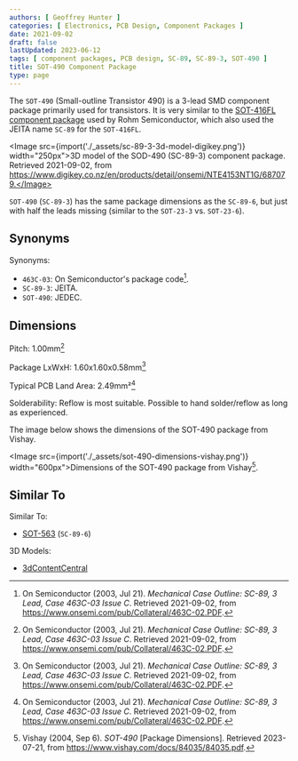 ```yaml
---
authors: [ Geoffrey Hunter ]
categories: [ Electronics, PCB Design, Component Packages ]
date: 2021-09-02
draft: false
lastUpdated: 2023-06-12
tags: [ component packages, PCB design, SC-89, SC-89-3, SOT-490 ]
title: SOT-490 Component Package
type: page
---
```



The `SOT-490` (Small-outline Transistor 490) is a 3-lead SMD component package primarily used for transistors. It is very similar to the [SOT-416FL component package](/pcb-design/component-packages/sot-416-component-package/) used by Rohm Semiconductor, which also used the JEITA name `SC-89` for the `SOT-416FL`.

<Image src={import('./_assets/sc-89-3-3d-model-digikey.png')} width="250px">3D model of the SOD-490 (SC-89-3) component package. Retrieved 2021-09-02, from https://www.digikey.co.nz/en/products/detail/onsemi/NTE4153NT1G/687079.</Image>

`SOT-490` (`SC-89-3`) has the same package dimensions as the `SC-89-6`, but just with half the leads missing (similar to the `SOT-23-3` vs. `SOT-23-6`).

## Synonyms

Synonyms:

* `463C-03`: On Semiconductor's package code[^bib-on-semi-sc-89-3].
* `SC-89-3`: JEITA.
* `SOT-490`: JEDEC.

## Dimensions

Pitch: 1.00mm[^bib-on-semi-sc-89-3]

Package LxWxH: 1.60x1.60x0.58mm[^bib-on-semi-sc-89-3]

Typical PCB Land Area: 2.49mm²[^bib-on-semi-sc-89-3]

Solderability: Reflow is most suitable. Possible to hand solder/reflow as long as experienced.

The image below shows the dimensions of the SOT-490 package from Vishay.

<Image src={import('./_assets/sot-490-dimensions-vishay.png')} width="600px">Dimensions of the SOT-490 package from Vishay[^vishay-sot-490].</Image>

## Similar To

Similar To:

* [SOT-563](/pcb-design/component-packages/sot-563-component-package/) (`SC-89-6`)

3D Models:

* [3dContentCentral](https://www.3dcontentcentral.com/download-model.aspx?catalogid=171&id=363411)

[^bib-on-semi-sc-89-3]:  On Semiconductor (2003, Jul 21). _Mechanical Case Outline: SC-89, 3 Lead, Case 463C-03 Issue C_. Retrieved 2021-09-02, from https://www.onsemi.com/pub/Collateral/463C-02.PDF.
[^vishay-sot-490]: Vishay (2004, Sep 6). _SOT-490_ [Package Dimensions]. Retrieved 2023-07-21, from https://www.vishay.com/docs/84035/84035.pdf. 
